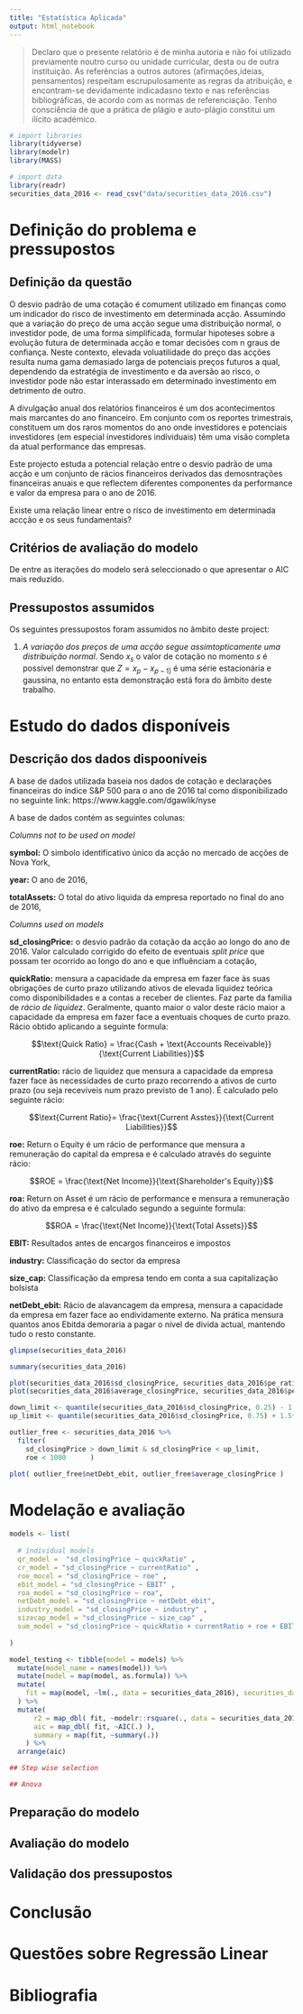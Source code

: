 ```yaml
---
title: "Estatística Aplicada"
output: html_notebook
---
```


> Declaro que o presente relatório é de minha autoria e não foi utilizado previamente noutro curso ou unidade curricular, desta ou de outra instituição. As referências a outros autores (afirmações,ideias, pensamentos) respeitam escrupulosamente as regras da atribuição, e encontram-se devidamente indicadasno texto e nas referências bibliográficas, de acordo com as normas de referenciação. Tenho consciência de que a prática de plágio e auto-plágio constitui um ilícito académico.


```r
# import libraries
library(tidyverse)
library(modelr)
library(MASS)

# import data
library(readr)
securities_data_2016 <- read_csv("data/securities_data_2016.csv")

```

# Definição do problema e pressupostos

## Definição da questão

O desvio padrão de uma cotação é comument utilizado em finanças como um indicador do risco de investimento em determinada acção. Assumindo que a variação do preço de uma acção segue uma distribuição normal, o investidor pode, de uma forma simplificada, formular hipoteses sobre a evolução futura de determinada acção e tomar decisões com n graus de confiança. Neste contexto, elevada voluatilidade do preço das acções resulta numa gama demasiado larga de potenciais preços futuros a qual, dependendo da estratégia de investimento e da aversão ao risco, o investidor pode não estar interassado em determinado investimento em detrimento de outro.

A divulgação anual dos relatórios financeiros é um dos acontecimentos mais marcantes do ano financeiro. Em conjunto com os reportes trimestrais, constituem um dos raros momentos do ano onde investidores e potenciais investidores (em especial investidores individuais) têm uma visão completa da atual performance das empresas.

Este projecto estuda a potencial relação entre o desvio padrão de uma acção e um conjunto de rácios financeiros derivados das demosntrações financeiras anuais e que reflectem diferentes componentes da performance e valor da empresa para o ano de 2016.

Existe uma relação linear entre o risco de investimento em determinada accção e os seus fundamentais?

## Critérios de avaliação do modelo

De entre as iterações do modelo será seleccionado o que apresentar o AIC mais reduzido.

## Pressupostos assumidos

Os seguintes pressupostos foram assumidos no âmbito deste project:

1. *A variação dos preços de uma acção segue assimtopticamente uma distribuição normal*. Sendo $x_{s}$ o valor de cotação no momento $s$ é possível demonstrar que  $Z = x_{p} - x_{p-1]}$ é uma série estacionária e gaussina, no entanto esta demonstração está fora do âmbito deste trabalho.


# Estudo do dados disponíveis

## Descrição dos dados dispooníveis

A base de dados utilizada baseia nos dados de cotação e declarações financeiras do índice S&P 500 para o ano de 2016 tal como disponibilizado no seguinte link:
https://www.kaggle.com/dgawlik/nyse

A base de dados contém as seguintes colunas:

*Columns not to be used on model*

**symbol:** O simbolo identificativo único da acção no mercado de acções de Nova York,

**year:** O ano de 2016,
 
**totalAssets:** O total do ativo liquida da empresa reportado no final do ano de 2016,


*Columns used on models*

**sd_closingPrice:** o desvio padrão da cotação da acção ao longo do ano de 2016. Valor calculado corrigido do efeito de eventuais *split price* que possam ter ocorrido ao longo do ano e que influênciam a cotação, 


**quickRatio:** mensura a capacidade da empresa em fazer face às suas obrigações de curto prazo utilizando ativos de elevada liquidez teórica como disponibilidades e a contas a receber de clientes. Faz parte da familia de *rácio de liquidez*.
Geralmente, quanto maior o valor deste rácio maior a capacidade da empresa em fazer face a eventuais choques de curto prazo. Rácio obtido aplicando a seguinte formula:

$$\text{Quick Ratio} = \frac{Cash + \text{Accounts Receivable}}{\text{Current Liabilities}}$$

**currentRatio:** rácio de liquidez que mensura a capacidade da empresa fazer face às necessidades de curto prazo recorrendo a ativos de curto prazo (ou seja receviveis num prazo previsto de 1 ano). É calculado pelo seguinte rácio:

$$\text{Current Ratio}= \frac{\text{Current Asstes}}{\text{Current Liabilities}}$$


**roe:** Return o Equity é um rácio de performance que mensura a remuneração do capital da empresa e é calculado através do seguinte rácio:

$$ROE = \frac{\text{Net Income}}{\text{Shareholder's Equity}}$$

**roa:** Return on Asset é um rácio de performance e mensura a remuneração do ativo da empresa e é calculado segundo a seguinte formula:

$$ROA = \frac{\text{Net Income}}{\text{Total Assets}}$$

**EBIT:** Resultados antes de encargos financeiros e impostos

**industry:** Classificação do sector da empresa

**size_cap:** Classificação da empresa tendo em conta a sua capitalização bolsista

**netDebt_ebit:** Rácio de alavancagem da empresa, mensura a capacidade da empresa em fazer face ao endividamente externo. Na prática mensura quantos anos Ebitda demoraria a pagar o nível de divida actual, mantendo tudo o resto constante.

```r

glimpse(securities_data_2016)

```


```r

summary(securities_data_2016)

```

```r

plot(securities_data_2016$sd_closingPrice, securities_data_2016$pe_ratio)
plot(securities_data_2016$average_closingPrice, securities_data_2016$pe_ratio)

down_limit <- quantile(securities_data_2016$sd_closingPrice, 0.25) - 1.5*IQR(securities_data_2016$sd_closingPrice) 
up_limit <- quantile(securities_data_2016$sd_closingPrice, 0.75) + 1.5*IQR(securities_data_2016$sd_closingPrice) 

outlier_free <- securities_data_2016 %>% 
  filter( 
    sd_closingPrice > down_limit & sd_closingPrice < up_limit,
    roe < 1000      )

plot( outlier_free$netDebt_ebit, outlier_free$average_closingPrice )


```


# Modelação e avaliação


```r

models <- list(
  
  # individual models
  qr_model =  "sd_closingPrice ~ quickRatio" ,
  cr_model = "sd_closingPrice ~ currentRatio" ,
  roe_mocel = "sd_closingPrice ~ roe" ,
  ebit_model = "sd_closingPrice ~ EBIT" ,
  roa_model = "sd_closingPrice ~ roa",
  netDebt_model = "sd_closingPrice ~ netDebt_ebit",
  industry_model = "sd_closingPrice ~ industry" ,
  sizecap_model = "sd_closingPrice ~ size_cap" ,
  sum_model = "sd_closingPrice ~ quickRatio + currentRatio + roe + EBIT + roa + netDebt_ebit + industry + size_cap"
  
)

model_testing <- tibble(model = models) %>% 
  mutate(model_name = names(model)) %>% 
  mutate(model = map(model, as.formula)) %>% 
  mutate(
    fit = map(model, ~lm(., data = securities_data_2016), securities_data_2016 = securities_data_2016)
  ) %>% 
  mutate(
      r2 = map_dbl( fit, ~modelr::rsquare(., data = securities_data_2016) ),
      aic = map_dbl( fit, ~AIC(.) ),
      summary = map(fit, ~summary(.))
    ) %>% 
  arrange(aic)

```

```r
## Step wise selection

## Anova


```


## Preparação do modelo


## Avaliação do modelo


## Validação dos pressupostos



# Conclusão

# Questões sobre Regressão Linear

# Bibliografia



